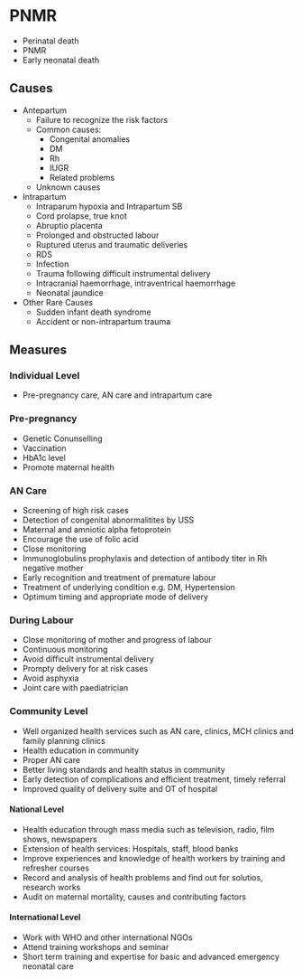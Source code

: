 # PNMR

- Perinatal death
- PNMR
- Early neonatal death

## Causes

- Antepartum
  - Failure to recognize the risk factors
  - Common causes:
    - Congenital anomalies
    - DM
    - Rh
    - IUGR
    - Related problems
  - Unknown causes
- Intrapartum
  - Intraparum hypoxia and Intrapartum SB
  - Cord prolapse, true knot
  - Abruptio placenta
  - Prolonged and obstructed labour
  - Ruptured uterus and traumatic deliveries
  - RDS
  - Infection
  - Trauma following difficult instrumental delivery
  - Intracranial haemorrhage, intraventrical haemorrhage
  - Neonatal jaundice
- Other Rare Causes
  - Sudden infant death syndrome
  - Accident or non-intrapartum trauma

## Measures

### Individual Level

- Pre-pregnancy care, AN care and intrapartum care

### Pre-pregnancy

- Genetic Conunselling
- Vaccination
- HbA1c level
- Promote maternal health

### AN Care

- Screening of high risk cases
- Detection of congenital abnormalitites by USS
- Maternal and amniotic alpha fetoprotein
- Encourage the use of folic acid
- Close monitoring
- Immunoglobulins prophylaxis and detection of antibody titer in Rh negative mother
- Early recognition and treatment of premature labour
- Treatment of underlying condition e.g. DM, Hypertension
- Optimum timing and appropriate mode of delivery

### During Labour

- Close monitoring of mother and progress of labour
- Continuous monitoring
- Avoid difficult instrumental delivery
- Prompty delivery for at risk cases
- Avoid asphyxia
- Joint care with paediatrician

### Community Level

- Well organized health services such as AN care, clinics, MCH clinics and family planning clinics
- Health education in community
- Proper AN care
- Better living standards and health status in community
- Early detection of complications and efficient treatment, timely referral
- Improved quality of delivery suite and OT of hospital

#### National Level

- Health education through mass media such as television, radio, film shows, newspapers
- Extension of health services: Hospitals, staff, blood banks
- Improve experiences and knowledge of health workers by training and refresher courses
- Record and analysis of health problems and find out for solutios, research works
- Audit on maternal mortality, causes and contributing factors

#### International Level

- Work with WHO and other international NGOs
- Attend training workshops and seminar
- Short term training and expertise for basic and advanced emergency neonatal care
